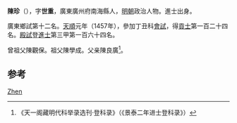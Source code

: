 {{Otheruses|陳珍}}
'''陳珍'''（{{bd|1433年||？}}），字'''世重'''，廣東廣州府南海縣人，[[明朝|明朝]]政治人物。進士出身。

廣東鄉試第十二名。[[天顺_(明朝)|天順]]元年（1457年），參加丁丑科[[會試|會試]]，得[[貢士|貢士]]第一百二十四名。[[殿試|殿試]]登[[進士|進士]]第三甲第一百六十四名。

曾祖父陳觀保。祖父陳學成。父亲陳良廣<ref>《天一阁藏明代科举录选刊·登科录》（《景泰二年进士登科录》）</ref>。

== 参考 ==
{{reflist}}

{{明朝人物小作品}}
{{天順元年丁丑科殿試金榜}}

{{Authority control}}
{{DEFAULTSORT:Chen陈}}
[[Category:陈姓|Zhen]]